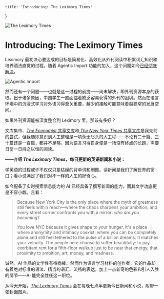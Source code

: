     title: 'Introducing: The Leximory Times'
}

![The Leximory Times](/the-leximory-times/cover.webp)

# Introducing: The Leximory Times

Leximory 最初决心要达成的目标是简易化、高效化从外刊阅读中积累词汇知识和培养语法直觉的过程。随着 Agentic Import 功能的加入，这个问题如今[已经](/blog/from-memorisation-to-acquisition)[彻底](blog/ios-shortcuts)[解决](/blog/ai-agent)。

![Agentic Import](/the-leximory-times/agentic-import.webp)

然而还有一个问题——也就是这一过程的前提——尚未解决，即外刊资源本身的获取。出于诸多原因，中国学生一直面临着缺乏容易获得的外刊的困境。然而在语言环境中的沉浸式学习对外语习得至关重要，越少的接触可能意味着越狭窄的发展空间。

如果外刊资源能被深度整合到 Leximory 里，那该有多好？

文库集市、[*The Economist* 共享文库](/library/A4vYdYyh7omn)和[ *The New York Times* 共享文库](/library/4c33b971)是我先前的尝试，但我随即意识到人工整理是一项永无尽头的大工程——不论有二十篇、三十篇还是一百篇，都并不足够。因为语言习得自身便是一场没有终点的长跑，需要日复一日持之以恒的阅读。

**——介绍 *The Leximory Times*，每日更新的英语新闻和小说：**

学英语的过程或许不仅仅只是枯燥的背单词和刷题。读新闻是我们了解世界的窗口；看小说满足了我们对不一样的人生的好奇心。

如今配备了实时搜索信息能力的 AI 已经具备了撰写新闻的能力，而其文字功底更是不容小觑。且看：

> Because New York City is the only place where the myth of greatness still feels within reach—where the chaos sharpens your ambition, and every street corner confronts you with a mirror: _who are you becoming_?
>
> You love NYC because it gives shape to your hunger. It's a place where anonymity and intimacy coexist; where you can be completely alone and still feel tethered to the pulse of a billion dreams. It matches your velocity. The people here _choose_ to suffer beautifully: to pay exorbitant rent for a fifth-floor walkup just to be near that energy, that proximity to ambition, art, money, and madness.

诚然，AI 作品的文学性有待商榷。然而作为语言学习材料的创作者，它的作品却有着绝对标准的语法、精当的语汇、流畅的表达，加上一点新奇的色彩和引人入胜的情节——AI 能完全胜任这一职位。

从今天开始，[*The Leximory Times*](/times) 会在每晚七点半更新今日新闻和小说，附带一张封面图片。
